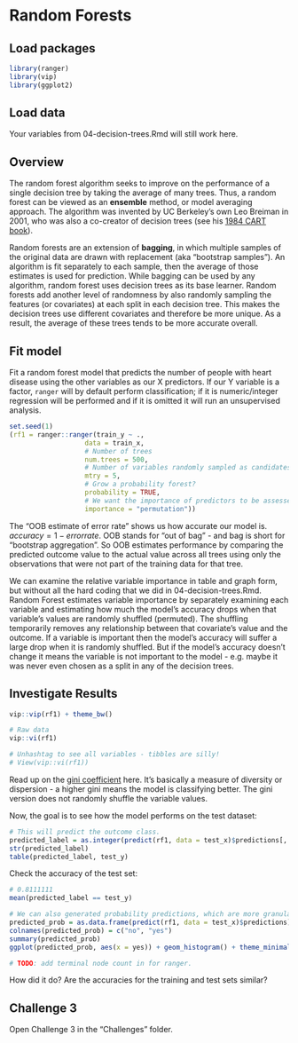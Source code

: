 # Random Forests

## Load packages

```r
library(ranger)
library(vip)
library(ggplot2)
```

## Load data

Your variables from 04-decision-trees.Rmd will still work here.

## Overview

The random forest algorithm seeks to improve on the performance of a single decision tree by taking the average of many trees. Thus, a random forest can be viewed as an **ensemble** method, or model averaging approach. The algorithm was invented by UC Berkeley's own Leo Breiman in 2001, who was also a co-creator of decision trees (see his [1984 CART book](https://www.amazon.com/Classification-Regression-Wadsworth-Statistics-Probability/dp/0412048418)).  

Random forests are an extension of **bagging**, in which multiple samples of the original data are drawn with replacement (aka "bootstrap samples"). An algorithm is fit separately to each sample, then the average of those estimates is used for prediction. While bagging can be used by any algorithm, random forest uses decision trees as its base learner. Random forests add another level of randomness by also randomly sampling the features (or covariates) at each split in each decision tree. This makes the decision trees use different covariates and therefore be more unique. As a result, the average of these trees tends to be more accurate overall.

## Fit model

Fit a random forest model that predicts the number of people with heart disease using the other variables as our X predictors. If our Y variable is a factor, `ranger` will by default perform classification; if it is numeric/integer regression will be performed and if it is omitted it will run an unsupervised analysis.

```r
set.seed(1)
(rf1 = ranger::ranger(train_y ~ ., 
                   data = train_x, 
                   # Number of trees
                   num.trees = 500, 
                   # Number of variables randomly sampled as candidates at each split.
                   mtry = 5, 
                   # Grow a probability forest?
                   probability = TRUE,
                   # We want the importance of predictors to be assessed.
                   importance = "permutation"))
```

The "OOB estimate of error rate" shows us how accurate our model is. $accuracy = 1 - error rate$. OOB stands for "out of bag" - and bag is short for "bootstrap aggregation". So OOB estimates performance by comparing the predicted outcome value to the actual value across all trees using only the observations that were not part of the training data for that tree.

We can examine the relative variable importance in table and graph form, but without all the hard coding that we did in 04-decision-trees.Rmd. Random Forest estimates variable importance by separately examining each variable and estimating how much the model's accuracy drops when that variable's values are randomly shuffled (permuted). The shuffling temporarily removes any relationship between that covariate's value and the outcome. If a variable is important then the model's accuracy will suffer a large drop when it is randomly shuffled. But if the model's accuracy doesn't change it means the variable is not important to the model - e.g. maybe it was never even chosen as a split in any of the decision trees.

## Investigate Results

```r
vip::vip(rf1) + theme_bw()

# Raw data
vip::vi(rf1)

# Unhashtag to see all variables - tibbles are silly!
# View(vip::vi(rf1))
```

Read up on the [gini coefficient](https://en.wikipedia.org/wiki/Gini_coefficient) here. It's basically a measure of diversity or dispersion - a higher gini means the model is classifying better. The gini version does not randomly shuffle the variable values.  

Now, the goal is to see how the model performs on the test dataset:

```r
# This will predict the outcome class.
predicted_label = as.integer(predict(rf1, data = test_x)$predictions[, 1] > 0.5)
str(predicted_label)
table(predicted_label, test_y)
```

Check the accuracy of the test set:
```r
# 0.8111111
mean(predicted_label == test_y) 

# We can also generated probability predictions, which are more granular.
predicted_prob = as.data.frame(predict(rf1, data = test_x)$predictions)
colnames(predicted_prob) = c("no", "yes")
summary(predicted_prob)
ggplot(predicted_prob, aes(x = yes)) + geom_histogram() + theme_minimal()

# TODO: add terminal node count in for ranger.
```

How did it do? Are the accuracies for the training and test sets similar?  

## Challenge 3
Open Challenge 3 in the "Challenges" folder. 
